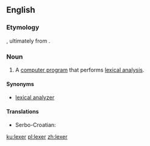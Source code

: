 ==English==
{{wikipedia}}

===Etymology===
{{suffix|lex|er|lang=en}}, ultimately from {{term|lexical}}.

===Noun===
{{en-noun}}

# {{context|computing|lang=en}} A [[computer program]] that performs [[lexical analysis]].

====Synonyms====
* [[lexical analyzer]]

====Translations====
{{trans-top|computer program}}
* Serbo-Croatian: {{t|sh|lekser|m}}
{{trans-mid}}
{{trans-bottom}}

[[ku:lexer]]
[[pl:lexer]]
[[zh:lexer]]
